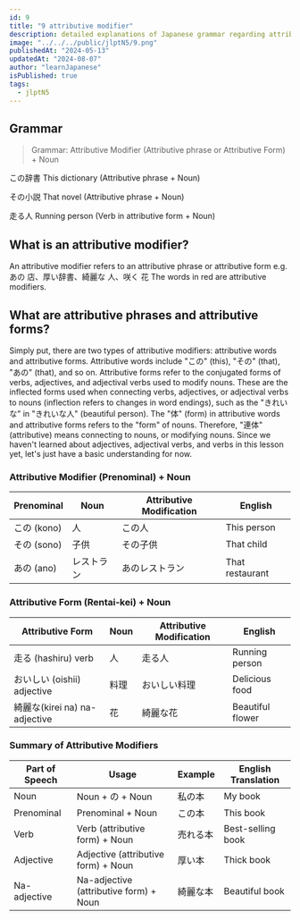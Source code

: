 ```yaml
---
id: 9
title: "9 attributive modifier"
description: detailed explanations of Japanese grammar regarding attributive modifier,learn how to use attributive modifier in Japanese with example.JLPTN5 grammar.
image: "../../../public/jlptN5/9.png"
publishedAt: "2024-05-13"
updatedAt: "2024-08-07"
author: "learnJapanese"
isPublished: true
tags:
  - jlptN5
---
```


## Grammar

> Grammar: Attributive Modifier (Attributive phrase or Attributive Form) + Noun

<Spanred>この</Spanred>​辞書 This dictionary (Attributive phrase + Noun)

<Spanred>その</Spanred>​小説 That novel (Attributive phrase + Noun)

<Spanred>走る</Spanred>​人 Running person (Verb in attributive form + Noun)

## What is an attributive modifier?

An attributive modifier refers to an attributive phrase or attributive form
e.g. <Spanred>あの</Spanred>​ 店、<Spanred>厚い ​</Spanred>辞書、<Spanred>綺麗な ​</Spanred>人、<Spanred>咲く ​</Spanred>花
The words in red are attributive modifiers.

## What are attributive phrases and attributive forms?

Simply put, there are two types of attributive modifiers: attributive words and attributive forms. Attributive words include "この" (this), "その" (that), "あの" (that), and so on. Attributive forms refer to the conjugated forms of verbs, adjectives, and adjectival verbs used to modify nouns. These are the inflected forms used when connecting verbs, adjectives, or adjectival verbs to nouns (inflection refers to changes in word endings), such as the "きれいな" in "きれいな人" (beautiful person). The "体" (form) in attributive words and attributive forms refers to the "form" of nouns. Therefore, "連体" (attributive) means connecting to nouns, or modifying nouns. Since we haven't learned about adjectives, adjectival verbs, and verbs in this lesson yet, let's just have a basic understanding for now.

<h3 className="text-center">Attributive Modifier (Prenominal) + Noun</h3>

<table className="table-auto text-center xl:text-2xlxl md:text-xl text-base  font-bold w-full brightness-130">
  <thead>
    <tr>
      <th>Prenominal</th>
      <th>Noun</th>
      <th>Attributive Modification</th>
      <th>English</th>
    </tr>
  </thead>
  <tbody className="text-center xl:text-2xl md:text-xl text-base font-bold">
    <tr>
      <td>この (kono)</td>
      <td>人</td>
      <td>この人</td>
      <td>This person</td>
    </tr>
    <tr>
      <td>その (sono)</td>
      <td>子供</td>
      <td>その子供</td>
      <td>That child</td>
    </tr>
    <tr>
      <td>あの (ano)</td>
      <td>レストラン</td>
      <td>あのレストラン</td>
      <td>That restaurant</td>
    </tr>
  </tbody>
</table>

<h3 className="text-center">Attributive Form (Rentai-kei) + Noun</h3>

<table className="table-auto text-center xl:text-2xlxl md:text-xl text-base  font-bold w-full brightness-130">
  <thead>
    <tr>
      <th>Attributive Form</th>
      <th>Noun</th>
      <th>Attributive Modification</th>
      <th>English</th>
    </tr>
  </thead>
  <tbody className="text-center xl:text-2xl md:text-xl text-base font-bold">
    <tr>
      <td>走る (hashiru) verb</td>
      <td>人</td>
      <td>走る人</td>
      <td>Running person</td>
    </tr>
    <tr>
      <td>おいしい (oishii) adjective</td>
      <td>料理</td>
      <td>おいしい料理</td>
      <td>Delicious food</td>
    </tr>
    <tr>
      <td>綺麗な(kirei na) na-adjective</td>
      <td>花</td>
      <td>綺麗な花</td>
      <td>Beautiful flower</td>
    </tr>
  </tbody>
</table>

<h3 className="text-center">Summary of Attributive Modifiers</h3>

<table className="table-auto text-center xl:text-2xlxl md:text-xl text-base  font-bold w-full brightness-130">
  <thead>
    <tr>
      <th>Part of Speech</th>
      <th>Usage</th>
      <th>Example</th>
      <th>English Translation</th>
    </tr>
  </thead>
  <tbody className="text-center xl:text-2xl md:text-xl text-base font-bold">
    <tr>
      <td>Noun</td>
      <td>Noun + の + Noun</td>
      <td>私の本</td>
      <td>My book</td>
    </tr>
    <tr>
      <td>Prenominal</td>
      <td>Prenominal + Noun</td>
      <td>この本</td>
      <td>This book</td>
    </tr>
    <tr>
      <td>Verb</td>
      <td>Verb (attributive form) + Noun</td>
      <td>売れる本</td>
      <td>Best-selling book</td>
    </tr>
    <tr>
      <td>Adjective</td>
      <td>Adjective (attributive form) + Noun</td>
      <td>厚い本</td>
      <td>Thick book</td>
    </tr>
    <tr>
      <td>Na-adjective</td>
      <td>Na-adjective (attributive form) + Noun</td>
      <td>綺麗な本</td>
      <td>Beautiful book</td>
    </tr>
  </tbody>
</table>
